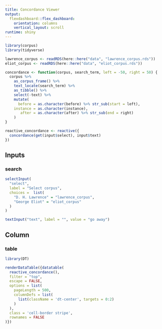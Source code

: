 ```yaml
---
title: Concordance Viewer
output: 
  flexdashboard::flex_dashboard:
    orientation: columns
    vertical_layout: scroll
runtime: shiny
---
```


```r
library(corpus)
library(tidyverse)

lawrence_corpus <- readRDS(here::here("data", "lawrence_corpus.rds"))
eliot_corpus <- readRDS(here::here("data", "eliot_corpus.rds"))

concordance <- function(corpus, search_term, left = -50, right = 50) {
  corpus %>%
    as_corpus_frame() %>%
    text_locate(search_term) %>%
    as_tibble() %>%
    select(-text) %>%
    mutate(
      before = as.character(before) %>% str_sub(start = left),
    instance = as.character(instance),
       after = as.character(after) %>% str_sub(end = right)
    )
}

reactive_concordance <- reactive({
  concordance(get(input$select), input$text)
})
```

## Inputs {.sidebar}

### search

```r
selectInput(
  "select",
  label = "Select corpus", 
  choices =  list(
    "D. H. Lawrence" = "lawrence_corpus",
    "George Eliot" = "eliot_corpus"
  )
)
```

```r
textInput("text", label = "", value = "go away")
```

## Column {data-width=900}

### table

```r
library(DT)

renderDataTable({datatable(
  reactive_concordance(),
  filter = "top",
  escape = FALSE,
  options = list(
    pageLength = 500,
    columnDefs = list(
      list(className = 'dt-center', targets = 0:2)
    )
  ),
  class = 'cell-border stripe',
  rownames = FALSE
)})
```
